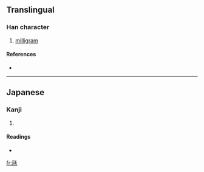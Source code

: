 ==Translingual==

===Han character===
{{Han char|rn=98|rad=瓦|as=04|sn=9|four=|canj=一弓竹手山 (MNHQU)}}

# [[milligram]]

====References====
* {{Han ref|kx=0748.201|dkj=21466|dj=1157.090|hdz=21422.121|uh=74F1|ud=29937}}

----

==Japanese==

===Kanji===
{{ja-kanji|grade=|rs=瓦04}}

# {{defn|Japanese}}

====Readings====
* {{ja-readings|on=|kun=[[みりぐらむ]] (miriguramu)|nanori=}}

[[fr:瓱]]
